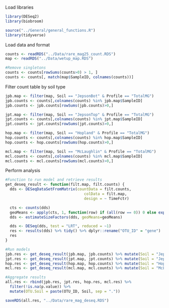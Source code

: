 Load libraries
```r
library(DESeq2)
library(biobroom)

source("../General/general_functions.R")
library(tidyverse)
```

Load data and format
```r
counts <- readRDS("../Data/rare_mag25_count.RDS")
map <- readRDS("../Data/wetup_map.RDS")

#Remove singletons
counts <- counts[rowSums(counts>0) > 1, ]
counts <- counts[, match(map$SampleID, colnames(counts))]
```

Filter count table by soil type
```r
jpb.map <- filter(map, Soil == "JepsonBot" & Profile == "TotalMG")
jpb.counts <- counts[,colnames(counts) %in% jpb.map$SampleID]
jpb.counts <- jpb.counts[rowSums(jpb.counts)>0,]

jpt.map <- filter(map, Soil == "JepsonTop" & Profile == "TotalMG")
jpt.counts <- counts[,colnames(counts) %in% jpt.map$SampleID]
jpt.counts <- jpt.counts[rowSums(jpt.counts)>0,]

hop.map <- filter(map, Soil == "Hopland" & Profile == "TotalMG")
hop.counts <- counts[,colnames(counts) %in% hop.map$SampleID]
hop.counts <- hop.counts[rowSums(hop.counts)>0,]

mcl.map <- filter(map, Soil == "McLaughlin" & Profile == "TotalMG")
mcl.counts <- counts[,colnames(counts) %in% mcl.map$SampleID]
mcl.counts <- mcl.counts[rowSums(mcl.counts)>0,]
```

Perform analysis
```r
#Function to run model and retrieve results
get_deseq_result <- function(filt.map, filt.counts) {
  dds <- DESeqDataSetFromMatrix(countData = filt.counts,
                                   colData = filt.map,
                                   design = ~ TimeFctr)

  cts <- counts(dds)
  geoMeans <- apply(cts, 1, function(row) if (all(row == 0)) 0 else exp(mean(log(row[row != 0]))))
  dds <- estimateSizeFactors(dds, geoMeans=geoMeans)

  dds <- DESeq(dds, test = "LRT", reduced = ~1)
  res <- results(dds) %>% tidy() %>% dplyr::rename("OTU_ID" = "gene")
  res
}

#Run models
jpb.res <- get_deseq_result(jpb.map, jpb.counts) %>% mutate(Soil = "JepsonBot")
jpt.res <- get_deseq_result(jpt.map, jpt.counts) %>% mutate(Soil = "JepsonTop")
hop.res <- get_deseq_result(hop.map, hop.counts) %>% mutate(Soil = "Hopland")
mcl.res <- get_deseq_result(mcl.map, mcl.counts) %>% mutate(Soil = "McLaughlin")

#Aggregate results
all.res <- rbind(jpb.res, jpt.res, hop.res, mcl.res) %>%
  filter(!is.na(p.value)) %>%
  mutate(OTU.Soil = paste(OTU_ID, Soil, sep = "."))

saveRDS(all.res, "../Data/rare_mag_deseq.RDS")
```